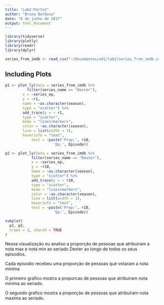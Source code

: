 ```yaml
---
title: "Lab2-Parte1"
author: "Bruna Barbosa"
date: "6 de junho de 2017"
output: html_document
---
```


```r
library(tidyverse)
library(plotly)
library(readr)
library(dplyr)

series_from_imdb <- read_csv("~/Documentos/ad1/lab2/series_from_imdb.csv")


```


## Including Plots

```r
p1 <- plot_ly(data = series_from_imdb %>%
          filter(series_name == "Dexter"),
        x = ~series_ep,
        y = ~r1,
        name = ~as.character(season),
        type = "scatter") %>%
        add_trace(y = ~ r1, 
        type = "scatter",
        mode = "lines+markers",
        color = ~as.character(season),
        line = list(width = 1), 
        hoverinfo = "text", 
            text = ~paste('Prop:', r10, 
                      'Ep:', Episode))

p2 <- plot_ly(data = series_from_imdb %>%
            filter(series_name == "Dexter"),
            x = ~series_ep,
            y = ~r10,
            name = ~as.character(season),
            type = "scatter") %>%
            add_trace(y = ~ r10, 
            type = "scatter",
            mode = "lines+markers",
            color = ~as.character(season),
            line = list(width = 1), 
            hoverinfo = "text", 
            text = ~paste('Prop:', r10, 
                      'Ep:', Episode))

subplot(
  p1, p2,
  nrows = 2, shareX = TRUE
)
  ```

Nessa visualização eu analiso a proporção de pessoas que atribuiram a nota max e nota min ao seriado Dexter ao longo de 
todos os seus episodios. 

Cada episodio recebeu uma proporção de pessoas que votaram a nota minima 


O primeiro grafico mostra a proporcao de pessoas que atribuiram nota minima ao seriado.

O segundo grafico mostra a proporção de pessoas que atribuiram nota maxima ao seriado.
